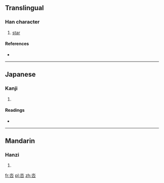 ==Translingual==

===Han character===
{{Han char|rn=30|rad=口|as=04|sn=7|four=1260<sub>3</sub>|canj=水口 (ER)|ids=⿱[[水]][[口]]}}

# [[star]]

====References====
* {{Han ref|kx=0181.160|dkj=03400|dj=0399.130|hdz=10589.010|uh=5447|ud=21575|bh=CAA6|bd=51878}}

----

==Japanese==

===Kanji===
{{ja-kanji|grade=|rs=口04}}

# {{defn|lang=ja|sort=口04}}

====Readings====
* {{ja-readings|on=[[けい]] (kei)|kun=}}

----

==Mandarin==

===Hanzi===
{{cmn-hanzi|pin=[[nà]] ([[na4]]), [[qǐ]] ([[qi3]])|wg=na<sup>4</sup>, ch'i<sup>3</sup>}}

# {{defn|lang=cmn|sort=口04}}

[[fr:呇]]
[[pl:呇]]
[[zh:呇]]